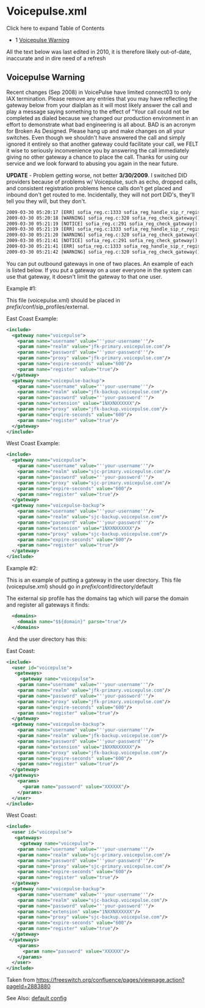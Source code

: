 
# Voicepulse.xml 

 

Click here to expand Table of Contents

* 1 [Voicepulse Warning](#voicepulse-warning)

All the text below was last edited in 2010, it is therefore likely out-of-date, inaccurate and in dire need of a refresh

## Voicepulse Warning

Recent changes (Sep 2008) in VoicePulse have limited connect03 to only IAX termination. Please remove any entries that you may have reflecting the gateway below from your dialplan as it will most likely answer the call and play a message saying something to the effect of "Your call could not be completed as dialed because we changed our production environment in an effort to demonstrate what bad engineering is all about. BAD is an acronym for Broken As Designed. Please hang up and make changes on all your switches. Even though we shouldn't have answered the call and simply ignored it entirely so that another gateway could facilitate your call, we FELT it wise to seriously inconvenience you by answering the call immediately giving no other gateway a chance to place the call. Thanks for using our service and we look forward to abusing you again in the near future.

**UPDATE** \- Problem getting worse, not better **3/30/2009**. I switched DID providers because of problems w/ Voicepulse, such as echo, dropped calls, and consistent registration problems hence calls don't get placed and inbound don't get routed to me. Incidentally, they will not port DID's, they'll tell you they will, but they don't.

```xml
2009-03-30 05:20:17 [ERR] sofia_reg.c:1333 sofia_reg_handle_sip_r_register() voicepulse-backupsjc Registration Failed with status DNS Error [503]. failure #1
2009-03-30 05:20:18 [WARNING] sofia_reg.c:320 sofia_reg_check_gateway() voicepulse-backupsjc Failed Registration, setting retry to 60 seconds.
2009-03-30 05:21:19 [NOTICE] sofia_reg.c:291 sofia_reg_check_gateway() Registering voicepulse-backupsjc
2009-03-30 05:21:19 [ERR] sofia_reg.c:1333 sofia_reg_handle_sip_r_register() voicepulse-backupsjc Registration Failed with status DNS Error [503]. failure #2
2009-03-30 05:21:20 [WARNING] sofia_reg.c:320 sofia_reg_check_gateway() voicepulse-backupsjc Failed Registration, setting retry to 90 seconds.
2009-03-30 05:21:41 [NOTICE] sofia_reg.c:291 sofia_reg_check_gateway() Registering voicepulse
2009-03-30 05:21:41 [ERR] sofia_reg.c:1333 sofia_reg_handle_sip_r_register() voicepulse Registration Failed with status DNS Error [503]. failure #1
2009-03-30 05:21:42 [WARNING] sofia_reg.c:320 sofia_reg_check_gateway() voicepulse Failed Registration, setting retry to 60 seconds.
```

You can put outbound gateways in one of two places. An example of each is listed below. If you put a gateway on a user everyone in the system can use that gateway, it doesn't limit the gateway to that one user.

Example #1:

This file (voicepulse.xml) should be placed in _prefix_/conf/sip\_profiles/external.

East Coast Example:

```xml
<include>
  <gateway name="voicepulse">
    <param name="username" value="''your-username''"/>
    <param name="realm" value="jfk-primary.voicepulse.com"/>
    <param name="password" value="''your-password''"/>
    <param name="proxy" value="jfk-primary.voicepulse.com"/>
    <param name="expire-seconds" value="600"/>
    <param name="register" value="true"/>
  </gateway>
  <gateway name="voicepulse-backup">
    <param name="username" value="''your-username''"/>
    <param name="realm" value="jfk-backup.voicepulse.com"/>
    <param name="password" value="''your-password''"/>
    <param name="extension" value="1NXXNXXXXXX"/>
    <param name="proxy" value="jfk-backup.voicepulse.com"/>
    <param name="expire-seconds" value="600"/>
    <param name="register" value="true"/>
  </gateway>
</include>
```

  
West Coast Example:

```xml
<include>
  <gateway name="voicepulse">
    <param name="username" value="''your-username''"/>
    <param name="realm" value="sjc-primary.voicepulse.com"/>
    <param name="password" value="''your-password''"/>
    <param name="proxy" value="sjc-primary.voicepulse.com"/>
    <param name="expire-seconds" value="600"/>
    <param name="register" value="true"/>
  </gateway>
  <gateway name="voicepulse-backup">
    <param name="username" value="''your-username''"/>
    <param name="realm" value="sjc-backup.voicepulse.com"/>
    <param name="password" value="''your-password''"/>
    <param name="extension" value="1NXXNXXXXXX"/>
    <param name="proxy" value="sjc-backup.voicepulse.com"/>
    <param name="expire-seconds" value="600"/>
    <param name="register" value="true"/>
  </gateway>
</include>
```

Example #2:

This is an example of putting a gateway in the user directory. This file (voicepulse.xml) should go in _prefix_/conf/directory/default

The external sip profile has the domains tag which will parse the domain and register all gateways it finds:

```xml
  <domains>
    <domain name="$${domain}" parse="true"/>
  </domains>
```

 And the user directory has this:

East Coast:

```xml
<include>
  <user id="voicepulse">
   <gateways>
     <gateway name="voicepulse">
    <param name="username" value="''your-username''"/>
    <param name="realm" value="jfk-primary.voicepulse.com"/>
    <param name="password" value="''your-password''"/>
    <param name="proxy" value="jfk-primary.voicepulse.com"/>
    <param name="expire-seconds" value="600"/>
    <param name="register" value="true"/>
  </gateway>
  <gateway name="voicepulse-backup">
    <param name="username" value="''your-username''"/>
    <param name="realm" value="jfk-backup.voicepulse.com"/>
    <param name="password" value="''your-password''"/>
    <param name="extension" value="1NXXNXXXXXX"/>
    <param name="proxy" value="jfk-backup.voicepulse.com"/>
    <param name="expire-seconds" value="600"/>
    <param name="register" value="true"/>
  </gateway>
 </gateways>
    <params>
      <param name="password" value="XXXXXX"/>
    </params>
  </user>
</include>
```

West Coast:

```xml
<include>
  <user id="voicepulse">
   <gateways>
     <gateway name="voicepulse">
    <param name="username" value="''your-username''"/>
    <param name="realm" value="sjc-primary.voicepulse.com"/>
    <param name="password" value="''your-password''"/>
    <param name="proxy" value="sjc-primary.voicepulse.com"/>
    <param name="expire-seconds" value="600"/>
    <param name="register" value="true"/>
  </gateway>
  <gateway name="voicepulse-backup">
    <param name="username" value="''your-username''"/>
    <param name="realm" value="sjc-backup.voicepulse.com"/>
    <param name="password" value="''your-password''"/>
    <param name="extension" value="1NXXNXXXXXX"/>
    <param name="proxy" value="sjc-backup.voicepulse.com"/>
    <param name="expire-seconds" value="600"/>
    <param name="register" value="true"/>
  </gateway>
 </gateways>
    <params>
      <param name="password" value="XXXXXX"/>
    </params>
  </user>
</include>
```

Taken from <https://freeswitch.org/confluence/pages/viewpage.action?pageId=2883880>

See Also: [default config](../../../Configuration/Default-Configuration_6587388.mdx#mod_vp8)



